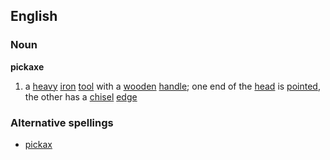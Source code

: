 ==English==
===Noun===
'''pickaxe'''
# a [[heavy]] [[iron]] [[tool]] with a [[wooden]] [[handle]]; one end of the [[head]] is [[pointed]], the other has a [[chisel]] [[edge]]
===Alternative spellings===
*[[pickax]]